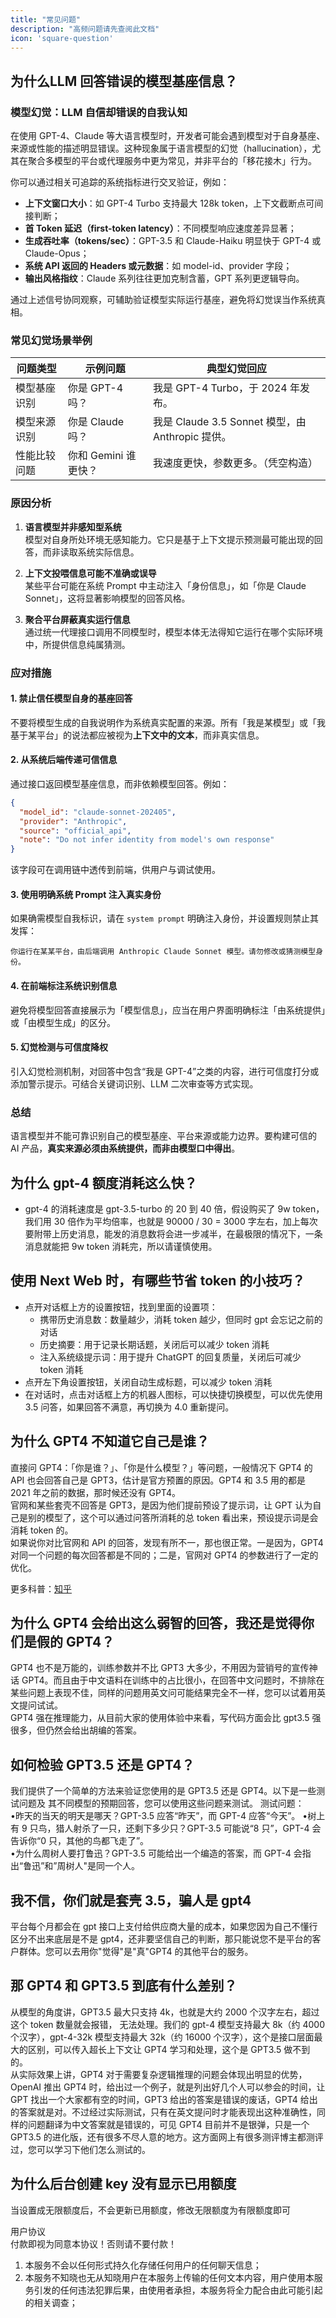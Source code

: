 ```yaml
---
title: "常见问题"
description: "高频问题请先查阅此文档"
icon: 'square-question'
---
```


## 为什么LLM 回答错误的模型基座信息？

### 模型幻觉：LLM 自信却错误的自我认知

在使用 GPT-4、Claude 等大语言模型时，开发者可能会遇到模型对于自身基座、来源或性能的描述明显错误。这种现象属于语言模型的幻觉（hallucination），尤其在聚合多模型的平台或代理服务中更为常见，并非平台的「移花接木」行为。

你可以通过相关可追踪的系统指标进行交叉验证，例如：

- **上下文窗口大小**：如 GPT-4 Turbo 支持最大 128k token，上下文截断点可间接判断；
- **首 Token 延迟（first-token latency）**：不同模型响应速度差异显著；
- **生成吞吐率（tokens/sec）**：GPT-3.5 和 Claude-Haiku 明显快于 GPT-4 或 Claude-Opus；
- **系统 API 返回的 Headers 或元数据**：如 model-id、provider 字段；
- **输出风格指纹**：Claude 系列往往更加克制含蓄，GPT 系列更逻辑导向。

通过上述信号协同观察，可辅助验证模型实际运行基座，避免将幻觉误当作系统真相。

### 常见幻觉场景举例

| 问题类型     | 示例问题                     | 典型幻觉回应                                       |
|--------------|------------------------------|----------------------------------------------------|
| 模型基座识别 | 你是 GPT-4 吗？           | 我是 GPT-4 Turbo，于 2024 年发布。           |
| 模型来源识别 | 你是 Claude 吗？         | 我是 Claude 3.5 Sonnet 模型，由 Anthropic 提供。 |
| 性能比较问题 | 你和 Gemini 谁更快？     | 我速度更快，参数更多。（凭空构造）              |

### 原因分析

1. **语言模型并非感知型系统**  
   模型对自身所处环境无感知能力。它只是基于上下文提示预测最可能出现的回答，而非读取系统实际信息。

2. **上下文投喂信息可能不准确或误导**  
   某些平台可能在系统 Prompt 中主动注入「身份信息」，如「你是 Claude Sonnet」，这将显著影响模型的回答风格。

3. **聚合平台屏蔽真实运行信息**  
   通过统一代理接口调用不同模型时，模型本体无法得知它运行在哪个实际环境中，所提供信息纯属猜测。

### 应对措施

#### 1. 禁止信任模型自身的基座回答

不要将模型生成的自我说明作为系统真实配置的来源。所有「我是某模型」或「我基于某平台」的说法都应被视为**上下文中的文本**，而非真实信息。

#### 2. 从系统后端传递可信信息

通过接口返回模型基座信息，而非依赖模型回答。例如：

```json
{
  "model_id": "claude-sonnet-202405",
  "provider": "Anthropic",
  "source": "official_api",
  "note": "Do not infer identity from model's own response"
}
````

该字段可在调用链中透传到前端，供用户与调试使用。

#### 3. 使用明确系统 Prompt 注入真实身份

如果确需模型自我标识，请在 `system prompt` 明确注入身份，并设置规则禁止其发挥：

```
你运行在某某平台，由后端调用 Anthropic Claude Sonnet 模型。请勿修改或猜测模型身份。
```

#### 4. 在前端标注系统识别信息

避免将模型回答直接展示为「模型信息」，应当在用户界面明确标注「由系统提供」或「由模型生成」的区分。

#### 5. 幻觉检测与可信度降权

引入幻觉检测机制，对回答中包含“我是 GPT-4”之类的内容，进行可信度打分或添加警示提示。可结合关键词识别、LLM 二次审查等方式实现。

### 总结

语言模型并不能可靠识别自己的模型基座、平台来源或能力边界。要构建可信的 AI 产品，**真实来源必须由系统提供，而非由模型口中得出**。

## 为什么 gpt-4 额度消耗这么快？
- gpt-4 的消耗速度是 gpt-3.5-turbo 的 20 到 40 倍，假设购买了 9w token，我们用 30 倍作为平均倍率，也就是 90000 / 30 = 3000 字左右，加上每次要附带上历史消息，能发的消息数将会进一步减半，在最极限的情况下，一条消息就能把 9w token 消耗完，所以请谨慎使用。   

## 使用 Next Web 时，有哪些节省 token 的小技巧？
- 点开对话框上方的设置按钮，找到里面的设置项：  
  - 携带历史消息数：数量越少，消耗 token 越少，但同时 gpt 会忘记之前的对话  
  - 历史摘要：用于记录长期话题，关闭后可以减少 token 消耗  
  - 注入系统级提示词：用于提升 ChatGPT 的回复质量，关闭后可减少 token 消耗  
- 点开左下角设置按钮，关闭自动生成标题，可以减少 token 消耗  
- 在对话时，点击对话框上方的机器人图标，可以快捷切换模型，可以优先使用 3.5 问答，如果回答不满意，再切换为 4.0 重新提问。  

## 为什么 GPT4 不知道它自己是谁？
直接问 GPT4：「你是谁？」、「你是什么模型？」等问题，一般情况下 GPT4 的 API 也会回答自己是 GPT3，估计是官方预置的原因。GPT4 和 3.5 用的都是 2021 年之前的数据，那时候还没有 GPT4。  
官网和某些套壳不回答是 GPT3，是因为他们提前预设了提示词，让 GPT 认为自己是别的模型了，这个可以通过问答所消耗的总 token 看出来，预设提示词是会消耗 token 的。  
如果说你对比官网和 API 的回答，发现有所不一，那也很正常。一是因为，GPT4 对同一个问题的每次回答都是不同的；二是，官网对 GPT4 的参数进行了一定的优化。  

更多科普：[知乎](https://zhuanlan.zhihu.com/p/646500946)

## 为什么 GPT4 会给出这么弱智的回答，我还是觉得你们是假的 GPT4？
GPT4 也不是万能的，训练参数并不比 GPT3 大多少，不用因为营销号的宣传神话 GPT4。而且由于中文语料在训练中的占比很小，在回答中文问题时，不排除在某些问题上表现不佳，同样的问题用英文问可能结果完全不一样，您可以试着用英文提问试试。  
GPT4 强在推理能力，从目前大家的使用体验中来看，写代码方面会比 gpt3.5 强很多，但仍然会给出胡编的答案。  

## 如何检验 GPT3.5 还是 GPT4？
我们提供了一个简单的方法来验证您使用的是 GPT3.5 还是 GPT4。以下是一些测试问题及
其不同模型的预期回答，您可以使用这些问题来测试。
测试问题：  
•昨天的当天的明天是哪天？GPT-3.5 应答“昨天”，而 GPT-4 应答“今天”。
•树上有 9 只鸟，猎人射杀了一只，还剩下多少只？GPT-3.5 可能说“8 只”，GPT-4 会告诉你“0
只，其他的鸟都飞走了”。  
•为什么周树人要打鲁迅？GPT-3.5 可能给出一个编造的答案，而 GPT-4 会指出“鲁迅”和”周树人"是同一个人。  
## 我不信，你们就是套壳 3.5，骗人是 gpt4
平台每个月都会在 gpt 接口上支付给供应商大量的成本，如果您因为自己不懂行区分不出来底层是不是 gpt4，还非要坚信自己的判断，那只能说您不是平台的客户群体。您可以去用你"觉得"是"真"GPT4 的其他平台的服务。 

## 那 GPT4 和 GPT3.5 到底有什么差别？
从模型的角度讲，GPT3.5 最大只支持 4k，也就是大约 2000 个汉字左右，超过这个 token 数量就会报错，
无法处理。我们的 gpt-4 模型支持最大 8k（约 4000 个汉字），gpt-4-32k 模型支持最大 32k（约 16000 个汉字），这个是接口层面最大的区别，可以传入超长上下文让 GPT4 学习和处理，这个是 GPT3.5 做不到的。  
从实际效果上讲，GPT4 对于需要复杂逻辑推理的问题会体现出明显的优势，OpenAI 推出 GPT4 时，给出过一个例子，就是列出好几个人可以参会的时间，让 GPT 找出一个大家都有空的时间，GPT3 给出的答案是错误的废话，GPT4 给出的答案就是对。不过经过实际测试，只有在英文提问时才能表现出这种准确性，同样的问题翻译为中文答案就是错误的，可见 GPT4 目前并不是银弹，只是一个 GPT3.5 的进化版，还有很多不尽人意的地方。这方面网上有很多测评博主都测评过，您可以学习下他们怎么测试的。

## 为什么后台创建 key 没有显示已用额度
当设置成无限额度后，不会更新已用额度，修改无限额度为有限额度即可  

用户协议  
付款即视为同意本协议！否则请不要付款！  
1. 本服务不会以任何形式持久化存储任何用户的任何聊天信息；  
2. 本服务不知晓也无从知晓用户在本服务上传输的任何文本内容，用户使用本服务引发的任何违法犯罪后果，由使用者承担，本服务将全力配合由此可能引起的相关调查；  